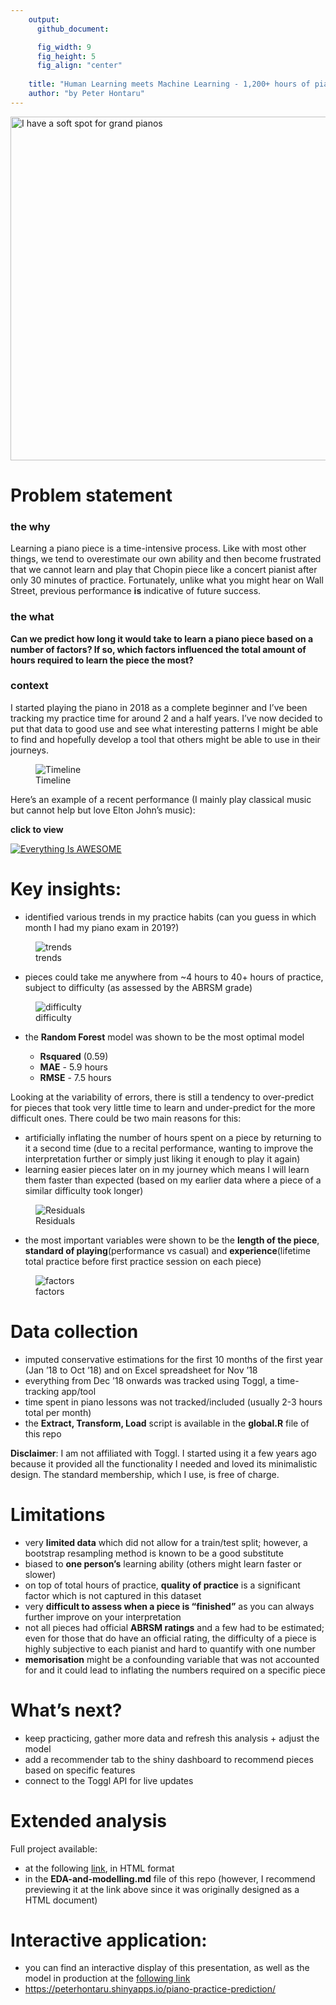 ```yaml
---
    output:
      github_document:

      fig_width: 9
      fig_height: 5
      fig_align: "center"
      
    title: "Human Learning meets Machine Learning - 1,200+ hours of piano practice"
    author: "by Peter Hontaru"
---
```


<div align="center">
<img src="www/piano.jpg" alt="I have a soft spot for grand pianos" width="550"/>
</div>

# Problem statement

### the why

Learning a piano piece is a time-intensive process. Like with most other things, we tend to overestimate our own ability and then become frustrated that we cannot learn and play that Chopin piece like a concert pianist after only 30 minutes of practice. Fortunately, unlike what you might hear on Wall Street, previous performance **is** indicative of future success.

### the what

**Can we predict how long it would take to learn a piano piece based on a number of factors? If so, which factors influenced the total amount of hours required to learn the piece the most?**

### context

I started playing the piano in 2018 as a complete beginner and I've been tracking my practice time for around 2 and a half years. I've now decided to put that data to good use and see what interesting patterns I might be able to find and hopefully develop a tool that others might be able to use in their journeys.

![Timeline](figs/unnamed-chunk-3-1.png)

Here's an example of a recent performance (I mainly play classical music but cannot help but love Elton John's music):

<div align="center">
**click to view**
</div>

<div align="center">
   [![Everything Is AWESOME](www/Elton.png)](https://www.youtube.com/embed/eTJiT6TXIcw "Elton John - Your Song")
</div>

# Key insights:

-   identified various trends in my practice habits (can you guess in which month I had my piano exam in 2019?)

![trends](figs/unnamed-chunk-5-1.png)

-   pieces could take me anywhere from ~4 hours to 40+ hours of practice, subject to difficulty (as assessed by the ABRSM grade)

![difficulty](figs/unnamed-chunk-15-1.png)

-   the **Random Forest** model was shown to be the most optimal model

    -   **Rsquared** (0.59)
    -   **MAE** - 5.9 hours
    -   **RMSE** - 7.5 hours

Looking at the variability of errors, there is still a tendency to over-predict for pieces that took very little time to learn and under-predict for the more difficult ones. There could be two main reasons for this:

-   artificially inflating the number of hours spent on a piece by returning to it a second time (due to a recital performance, wanting to improve the interpretation further or simply just liking it enough to play it again)
-   learning easier pieces later on in my journey which means I will learn them faster than expected (based on my earlier data where a piece of a similar difficulty took longer)

![Residuals](www/residuals.png)

-   the most important variables were shown to be the **length of the piece**, **standard of playing**(performance vs casual) and **experience**(lifetime total practice before first practice session on each piece)

![factors](figs/factors-1.png)

# Data collection

-   imputed conservative estimations for the first 10 months of the first year (Jan '18 to Oct '18) and on Excel spreadsheet for Nov '18
-   everything from Dec '18 onwards was tracked using Toggl, a time-tracking app/tool
-   time spent in piano lessons was not tracked/included (usually 2-3 hours total per month)
-   the **Extract, Transform, Load** script is available in the **global.R** file of this repo

**Disclaimer**: I am not affiliated with Toggl. I started using it a few years ago because it provided all the functionality I needed and loved its minimalistic design. The standard membership, which I use, is free of charge.

# Limitations

-   very **limited data** which did not allow for a train/test split; however, a bootstrap resampling method is known to be a good substitute
-   biased to **one person's** learning ability (others might learn faster or slower)
-   on top of total hours of practice, **quality of practice** is a significant factor which is not captured in this dataset
-   very **difficult to assess when a piece is "finished"** as you can always further improve on your interpretation
-   not all pieces had official **ABRSM ratings** and a few had to be estimated; even for those that do have an official rating, the difficulty of a piece is highly subjective to each pianist and hard to quantify with one number
-   **memorisation** might be a confounding variable that was not accounted for and it could lead to inflating the numbers required on a specific piece

# What's next?

-   keep practicing, gather more data and refresh this analysis + adjust the model
-   add a recommender tab to the shiny dashboard to recommend pieces based on specific features
-   connect to the Toggl API for live updates

# Extended analysis

Full project available:

-   at the following [link](https://htmlpreview.github.io/?https://github.com/peterhontaru/Piano-Practice-Prediction/blob/master/EDA-and-modelling.html), in HTML format
-   in the **EDA-and-modelling.md** file of this repo (however, I recommend previewing it at the link above since it was originally designed as a HTML document)

# Interactive application:

-   you can find an interactive display of this presentation, as well as the model in production at the [following link](https://peterhontaru.shinyapps.io/piano-practice-prediction/)
-   <https://peterhontaru.shinyapps.io/piano-practice-prediction/>
